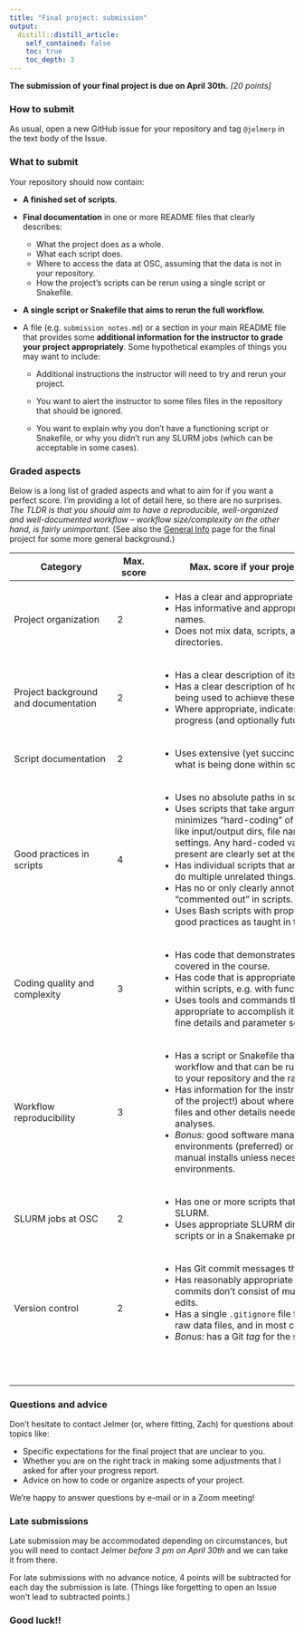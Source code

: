 ```yaml
---
title: "Final project: submission"
output:
  distill::distill_article:
    self_contained: false
    toc: true
    toc_depth: 3
---
```


**The submission of your final project is due on April 30th.** <i>[20 points]</i>

### How to submit

As usual, open a new GitHub issue for your repository and tag `@jelmerp` in the text body of the Issue.

### What to submit

Your repository should now contain:

-   **A finished set of scripts**.

-   **Final documentation** in one or more README files that clearly describes:

    -   What the project does as a whole.
    -   What each script does.
    -   Where to access the data at OSC, assuming that the data is not in your repository.
    -   How the project's scripts can be rerun using a single script or Snakefile.

-   **A single script or Snakefile that aims to rerun the full workflow.**

-   A file (e.g. `submission_notes.md`) or a section in your main README file that provides some **additional information for the instructor to grade your project appropriately**. Some hypothetical examples of things you may want to include:

    -   Additional instructions the instructor will need to try and rerun your project.

    -   You want to alert the instructor to some files files in the repository that should be ignored.

    -   You want to explain why you don't have a functioning script or Snakefile, or why you didn't run any SLURM jobs (which can be acceptable in some cases).

### Graded aspects

Below is a long list of graded aspects and what to aim for if you want a perfect score. I'm providing a lot of detail here, so there are no surprises. *The TLDR is that you should aim to have a reproducible, well-organized and well-documented workflow -- workflow size/complexity on the other hand, is fairly unimportant.* (See also the [General Info](final_project.html) page for the final project for some more general background.)

+------------------------------------------+-------------------------------+--------------------------------------------------------------------------------------------------------------------------------------------------------------------------------------------------------------------------------------------------------------------------------+
| Category                                 | Max. <br> score               | Max. score if your project (examples given):                                                                                                                                                                                                                                   |
+==========================================+===============================+================================================================================================================================================================================================================================================================================+
| Project organization                     | 2                             | -   Has a clear and appropriate directory structure.                                                                                                                                                                                                                           |
|                                          |                               | -   Has informative and appropriate directory and file names.                                                                                                                                                                                                                  |
|                                          |                               | -   Does not mix data, scripts, and results in individual directories.                                                                                                                                                                                                         |
+------------------------------------------+-------------------------------+--------------------------------------------------------------------------------------------------------------------------------------------------------------------------------------------------------------------------------------------------------------------------------+
| Project background and documentation     | 2                             | -   Has a clear description of its background and goals.                                                                                                                                                                                                                       |
|                                          |                               | -   Has a clear description of how different scripts are being used to achieve these goals.                                                                                                                                                                                    |
|                                          |                               | -   Where appropriate, indicates what is still a work-in-progress (and optionally future directions).                                                                                                                                                                          |
+------------------------------------------+-------------------------------+--------------------------------------------------------------------------------------------------------------------------------------------------------------------------------------------------------------------------------------------------------------------------------+
| Script documentation                     | 2                             | -   Uses extensive (yet succinct) comments to document what is being done within scripts.                                                                                                                                                                                      |
+------------------------------------------+-------------------------------+--------------------------------------------------------------------------------------------------------------------------------------------------------------------------------------------------------------------------------------------------------------------------------+
| Good practices in scripts                | 4                             | -   Uses no absolute paths in scripts.                                                                                                                                                                                                                                         |
|                                          |                               | -   Uses scripts that take arguments where appropriate and minimizes "hard-coding" of potentially variable things like input/output dirs, file names, and some software settings. Any hard-coded variables/constants that *are* present are clearly set at the top of scripts. |
|                                          |                               | -   Has individual scripts that are not overly long and don't do multiple unrelated things.                                                                                                                                                                                    |
|                                          |                               | -   Has no or only clearly annotated lines that are "commented out" in scripts.                                                                                                                                                                                                |
|                                          |                               | -   Uses Bash scripts with proper `set` settings, and similar good practices as taught in the course.                                                                                                                                                                          |
+------------------------------------------+-------------------------------+--------------------------------------------------------------------------------------------------------------------------------------------------------------------------------------------------------------------------------------------------------------------------------+
| Coding quality and complexity            | 3                             | -   Has code that demonstrates an understanding of topics covered in the course.                                                                                                                                                                                               |
|                                          |                               | -   Has code that is appropriately broken up in small parts within scripts, e.g. with functions in Python.                                                                                                                                                                     |
|                                          |                               | -   Uses tools and commands that are (by and large) appropriate to accomplish its goals. (I will not dig in to fine details and parameter settings.)                                                                                                                           |
+------------------------------------------+-------------------------------+--------------------------------------------------------------------------------------------------------------------------------------------------------------------------------------------------------------------------------------------------------------------------------+
| Workflow <br> reproducibility            | 3                             | -   Has a script or Snakefile that includes all steps in the workflow and that can be run by anybody with access to your repository and the raw data files.                                                                                                                    |
|                                          |                               | -   Has information for the instructor (or any other reader of the project!) about where at OSC to find the raw data files and other details needed to try to rerun the analyses.                                                                                              |
|                                          |                               | -   *Bonus:* good software management, e.g. Conda environments (preferred) or OSC modules and no manual installs unless necessary; YAML files describing environments.                                                                                                         |
+------------------------------------------+-------------------------------+--------------------------------------------------------------------------------------------------------------------------------------------------------------------------------------------------------------------------------------------------------------------------------+
| SLURM jobs at OSC                        | 2                             | -   Has one or more scripts that are run as OSC jobs at SLURM.                                                                                                                                                                                                                 |
|                                          |                               | -   Uses appropriate SLURM directives -- either in the scripts or in a Snakemake profile YAML file.                                                                                                                                                                            |
+------------------------------------------+-------------------------------+--------------------------------------------------------------------------------------------------------------------------------------------------------------------------------------------------------------------------------------------------------------------------------+
| Version control                          | 2                             | -   Has Git commit messages that are informative.                                                                                                                                                                                                                              |
|                                          |                               | -   Has reasonably appropriate commits, e.g. individual Git commits don't consist of multiple completely unrelated edits.                                                                                                                                                      |
| [ddddddddddddddddd]{style="color:white"} | [dddddd]{style="color:white"} | -   Has a single `.gitignore` file that ignores files like large raw data files, and in most cases, results files.                                                                                                                                                             |
|                                          |                               | -   *Bonus:* has a Git *tag* for the submitted version.                                                                                                                                                                                                                        |
|                                          |                               |                                                                                                                                                                                                                                                                                |
|                                          |                               | [dddddddddddddddddddddddddddddddddddddddddddddd dddddddd dddddddd]{style="color:white"}                                                                                                                                                                                        |
+------------------------------------------+-------------------------------+--------------------------------------------------------------------------------------------------------------------------------------------------------------------------------------------------------------------------------------------------------------------------------+

### Questions and advice

Don't hesitate to contact Jelmer (or, where fitting, Zach) for questions about topics like:

-   Specific expectations for the final project that are unclear to you.
-   Whether you are on the right track in making some adjustments that I asked for after your progress report.
-   Advice on how to code or organize aspects of your project.

We're happy to answer questions by e-mail or in a Zoom meeting!

### Late submissions

Late submission may be accommodated depending on circumstances, but you will need to contact Jelmer *before 3 pm on April 30th* and we can take it from there.

For late submissions with no advance notice, 4 points will be subtracted for each day the submission is late. (Things like forgetting to open an Issue won't lead to subtracted points.)

### Good luck!!
